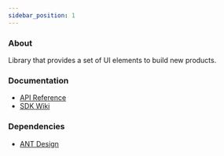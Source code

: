 ```yaml
---
sidebar_position: 1
---
```


### About

Library that provides a set of UI elements to build new products.

### Documentation

- [API Reference](https://github.com/huma-engineering/huma-web-sdk/releases)
- [SDK Wiki](https://github.com/huma-engineering/huma-web-sdk/wiki)

### Dependencies

- [ANT Design](https://ng.ant.design/components/overview/en)
